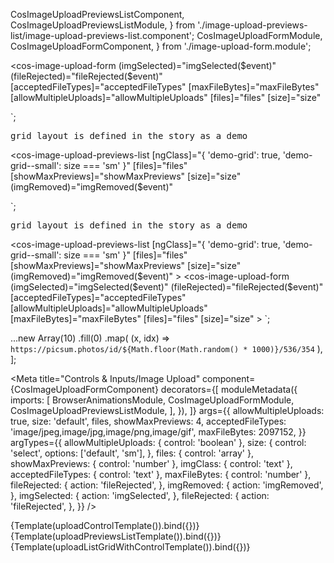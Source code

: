 
  CosImageUploadPreviewsListComponent,
  CosImageUploadPreviewsListModule,
} from './image-upload-previews-list/image-upload-previews-list.component';
  CosImageUploadFormModule,
  CosImageUploadFormComponent,
} from './image-upload-form.module';

  <cos-image-upload-form
    (imgSelected)="imgSelected($event)"
    (fileRejected)="fileRejected($event)"
    [acceptedFileTypes]="acceptedFileTypes"
    [maxFileBytes]="maxFileBytes"
    [allowMultipleUploads]="allowMultipleUploads"
    [files]="files"
    [size]="size"
  ></cos-image-upload-form>
`;

<style>.demo-grid{ display:grid; grid-template-columns: repeat(auto-fit, 210px); grid-template-rows:auto; grid-gap: 16px; flex-direction:row-reverse;} .demo-grid--small{grid-template-columns: repeat(auto-fit, 84px);} </style>
<pre>grid layout is defined in the story as a demo</pre>
  <cos-image-upload-previews-list
    [ngClass]="{ 'demo-grid': true, 'demo-grid--small': size === 'sm' }"
    [files]="files"
    [showMaxPreviews]="showMaxPreviews"
    [size]="size"
    (imgRemoved)="imgRemoved($event)"
  >
  </cos-image-upload-previews-list>
`;

<style>.demo-grid{ display:grid; grid-template-columns: repeat(auto-fit, 210px); grid-template-rows:auto; grid-gap: 16px; flex-direction:row-reverse;} .demo-grid--small{grid-template-columns: repeat(auto-fit, 84px);} </style>
<pre>grid layout is defined in the story as a demo</pre>
<cos-image-upload-previews-list
      [ngClass]="{ 'demo-grid': true, 'demo-grid--small': size === 'sm' }"
      [files]="files"
      [showMaxPreviews]="showMaxPreviews"
      [size]="size"
      (imgRemoved)="imgRemoved($event)"
    >
      <cos-image-upload-form
        (imgSelected)="imgSelected($event)"
        (fileRejected)="fileRejected($event)"
        [acceptedFileTypes]="acceptedFileTypes"
        [allowMultipleUploads]="allowMultipleUploads"
        [maxFileBytes]="maxFileBytes"
        [files]="files"
        [size]="size"
      ></cos-image-upload-form>
    </cos-image-upload-previews-list>
`;

  ...new Array(10)
    .fill(0)
    .map(
      (x, idx) =>
        `https://picsum.photos/id/${Math.floor(Math.random() * 1000)}/536/354`
    ),
];

<Meta
  title="Controls &amp; Inputs/Image Upload"
  component={CosImageUploadFormComponent}
  decorators={[
    moduleMetadata({
      imports: [
        BrowserAnimationsModule,
        CosImageUploadFormModule,
        CosImageUploadPreviewsListModule,
      ],
    }),
  ]}
  args={{
    allowMultipleUploads: true,
    size: 'default',
    files,
    showMaxPreviews: 4,
    acceptedFileTypes: 'image/jpeg,image/jpg,image/png,image/gif',
    maxFileBytes: 2097152,
  }}
  argTypes={{
    allowMultipleUploads: { control: 'boolean' },
    size: {
      control: 'select',
      options: ['default', 'sm'],
    },
    files: { control: 'array' },
    showMaxPreviews: { control: 'number' },
    imgClass: { control: 'text' },
    acceptedFileTypes: { control: 'text' },
    maxFileBytes: { control: 'number' },
    fileRejected: {
      action: 'fileRejected',
    },
    imgRemoved: {
      action: 'imgRemoved',
    },
    imgSelected: {
      action: 'imgSelected',
    },
    fileRejected: {
      action: 'fileRejected',
    },
  }}
/>

<Canvas>
  <Story name="Image Upload Control">
    {Template(uploadControlTemplate()).bind({})}
  </Story>
  <Story name="Image Previews List">
    {Template(uploadPreviewsListTemplate()).bind({})}
  </Story>
  <Story name="Image Previews with Control">
    {Template(uploadListGridWithControlTemplate()).bind({})}
  </Story>
</Canvas>

